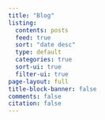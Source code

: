 ```yaml
---
title: "Blog"
listing:
  contents: posts
  feed: true
  sort: "date desc"
  type: default
  categories: true
  sort-ui: true
  filter-ui: true
page-layout: full
title-block-banner: false
comments: false
citation: false
---
```



